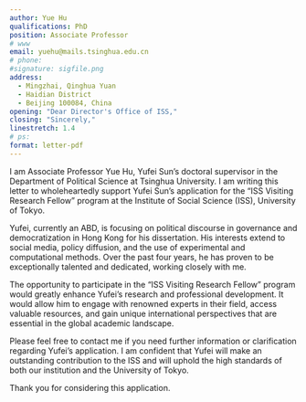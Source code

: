 ```yaml
---
author: Yue Hu
qualifications: PhD
position: Associate Professor 
# www
email: yuehu@mails.tsinghua.edu.cn
# phone: 
#signature: sigfile.png
address:
  - Mingzhai, Qinghua Yuan
  - Haidian District
  - Beijing 100084, China
opening: "Dear Director's Office of ISS,"
closing: "Sincerely,"
linestretch: 1.4
# ps: 
format: letter-pdf
---
```


I am Associate Professor Yue Hu, Yufei Sun’s doctoral supervisor in the Department of Political Science at Tsinghua University. I am writing this letter to wholeheartedly support Yufei Sun’s application for the “ISS Visiting Research Fellow” program at the Institute of Social Science (ISS), University of Tokyo.

Yufei, currently an ABD, is focusing on political discourse in governance and democratization in Hong Kong for his dissertation. His interests extend to social media, policy diffusion, and the use of experimental and computational methods. Over the past four years, he has proven to be exceptionally talented and dedicated, working closely with me.

The opportunity to participate in the “ISS Visiting Research Fellow” program would greatly enhance Yufei’s research and professional development. It would allow him to engage with renowned experts in their field, access valuable resources, and gain unique international perspectives that are essential in the global academic landscape.

Please feel free to contact me if you need further information or clarification regarding Yufei’s application. I am confident that Yufei will make an outstanding contribution to the ISS and will uphold the high standards of both our institution and the University of Tokyo.

Thank you for considering this application.